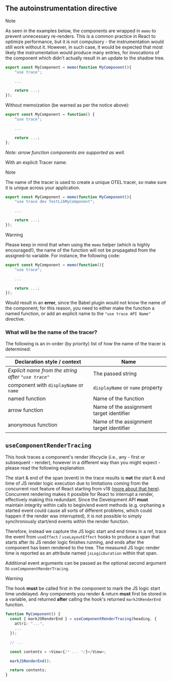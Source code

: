 
## The autoinstrumentation directive

<CommonDirectiveDoc />

> [!NOTE]
> As seen in the examples below, the components are wrapped in `memo` to prevent unnecessary re-renders. This is a common practice in React to optimize performance, but it is not compulsory - the instrumentation would still work without it. However, in such case, it would be expected that most likely the instrumentation would produce many entries, for invocations of the component which didn't actually result in an update to the shadow tree.

```typescript
export const MyComponent = memo(function MyComponent(){
    "use trace";

    ...

    return ...;
});
```

Without memoization (be warned as per the notice above):

```typescript
export const MyComponent = function() {
    "use trace";

    ...

    return ...;
};
```

_Note: arrow function components are supported as well._

With an explicit Tracer name:

> [!NOTE]
> The name of the tracer is used to create a unique OTEL tracer, so make sure it is unique across your application.

```typescript
export const MyComponent = memo(function MyComponent(){
    "use trace dev TestLibMyComponent";

    ...

    return ...;
});
```

> [!WARNING]
> Please keep in mind that when using the `memo` helper (which is highly encouraged!), the name of the function will not be propagated from the assigned-to variable. For instance, the following code:
>
> ```typescript
> export const MyComponent = memo(function(){
>     "use trace";
>
>     ...
>
>     return ...;
> });
> ```
>
> Would result in an **error**, since the Babel plugin would not know the name of the component; for this reason, you need to either make the function a named function, or add an explicit name to the `"use trace API Name"` directive.

### What will be the name of the tracer?

The following is an in-order (by priority) list of how the name of the tracer is determined:

| Declaration style / context                         | Name                                     |
| --------------------------------------------------- | ---------------------------------------- |
| _Explicit name from the string after `"use trace"`_ | The passed string                        |
| component with `displayName` or `name`              | `displayName` or `name` property         |
| named function                                      | Name of the function                     |
| arrow function                                      | Name of the assignment target identifier |
| anonymous function                                  | Name of the assignment target identifier |

## `useComponentRenderTracing`

This hook traces a component's render lifecycle (i.e., any - first or subsequent - render), however in a different way than you might expect - please read the following explanation.

The start & end of the span (event) in the trace results is **not** the start & end time of JS render logic execution due to limitations coming from the concurrent root feature of React starting from v18 ([more about that here](https://legacy.reactjs.org/blog/2022/03/29/react-v18.html)). Concurrent rendering makes it possible for React to interrupt a render, effectively making this redundant. Since the Development API **must** maintain integrity within calls to begin/end event methods (e.g. orphaning a started event could cause all sorts of different problems, which could happen if the render was interrupted), it is not possible to simply synchronously start/end events within the render function.

Therefore, instead we capture the JS logic start and end times in a ref, trace the event from `useEffect` / `useLayoutEffect` hooks to produce a span that starts after its JS render logic finishes running, and ends after the component has been rendered to the tree. The measured JS logic render time is reported as an attribute named `jsLogicDuration` within that span.

Additional event arguments can be passed as the optional second argument to `useComponentRenderTracing`.

> [!WARNING]
> The hook **must** be called first in the component to mark the JS logic start time undelayed. Any components you render & return **must** first be stored in a variable, and returned **after** calling the hook's returned `markJSRenderEnd` function.

```typescript
function MyComponent() {
  const { markJSRenderEnd } = useComponentRenderTracing(heading, {
    attr1: "...",
    ...
  });

  // ...

  const contents = <View>{/* ... */}</View>;

  markJSRenderEnd();

  return contents;
}
```
